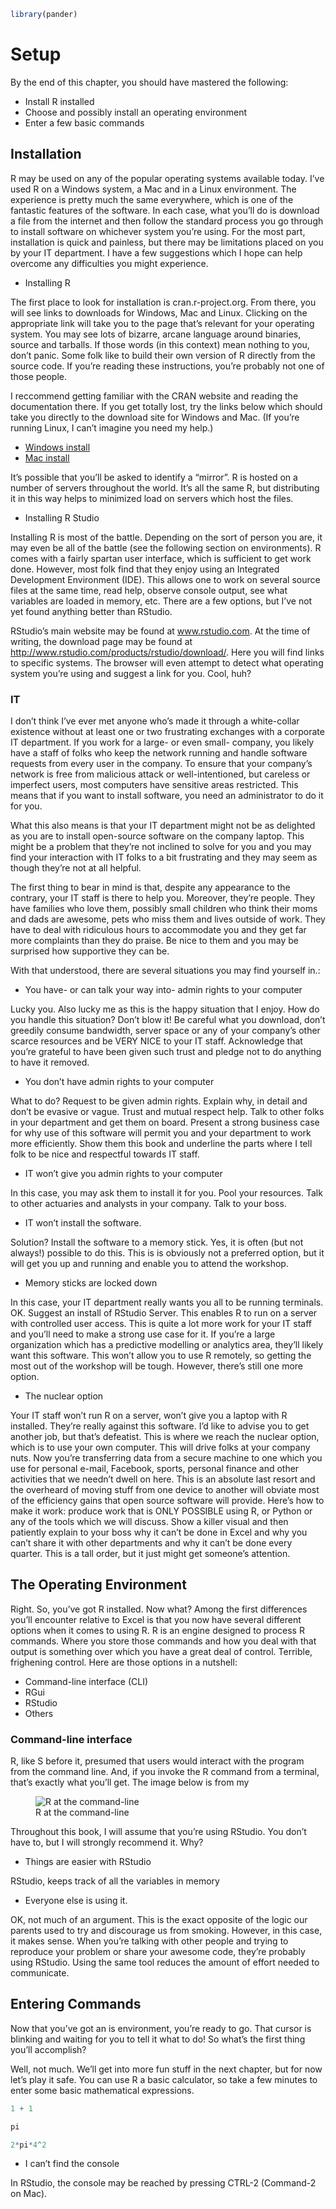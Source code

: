 
```r
library(pander)
```

# Setup

By the end of this chapter, you should have mastered the following:

* Install R installed
* Choose and possibly install an operating environment
* Enter a few basic commands

## Installation

R may be used on any of the popular operating systems available today. I've used R on a Windows system, a Mac and in a Linux environment. The experience is pretty much the same everywhere, which is one of the fantastic features of the software. In each case, what you'll do is download a file from the internet and then follow the standard process you go through to install software on whichever system you're using. For the most part, installation is quick and painless, but there may be limitations placed on you by your IT department. I have a few suggestions which I hope can help overcome any difficulties you might experience.

* Installing R

The first place to look for installation is cran.r-project.org. From there, you will see links to downloads for Windows, Mac and Linux. Clicking on the appropriate link will take you to the page that's relevant for your operating system. You may see lots of bizarre, arcane language around binaries, source and tarballs. If those words (in this context) mean nothing to you, don't panic. Some folk like to build their own version of R directly from the source code. If you're reading these instructions, you're probably not one of those people. 

I reccommend getting familiar with the CRAN website and reading the documentation there. If you get totally lost, try the links below which should take you directly to the download site for Windows and Mac. (If you're running Linux, I can't imagine you need my help.)

* [Windows install](http://cran.revolutionanalytics.com/bin/windows/base/)
* [Mac install](http://cran.revolutionanalytics.com/bin/macosx/)

It's possible that you'll be asked to identify a "mirror". R is hosted on a number of servers throughout the world. It's all the same R, but distributing it in this way helps to minimized load on servers which host the files. 

* Installing R Studio

Installing R is most of the battle. Depending on the sort of person you are, it may even be all of the battle (see the following section on environments). R comes with a fairly spartan user interface, which is sufficient to get work done. However, most folk find that they enjoy using an Integrated Development Environment (IDE). This allows one to work on several source files at the same time, read help, observe console output, see what variables are loaded in memory, etc. There are a few options, but I've not yet found anything better than RStudio.

RStudio's main website may be found at [www.rstudio.com](www.rstudio.com). At the time of writing, the download page may be found at [http://www.rstudio.com/products/rstudio/download/](http://www.rstudio.com/products/rstudio/download/). Here you will find links to specific systems. The browser will even attempt to detect what operating system you're using and suggest a link for you. Cool, huh?

### IT

I don't think I've ever met anyone who's made it through a white-collar existence without at least one or two frustrating exchanges with a corporate IT department. If you work for a large- or even small- company, you likely have a staff of folks who keep the network running and handle software requests from every user in the company. To ensure that your company's network is free from malicious attack or well-intentioned, but careless or imperfect users, most computers have sensitive areas restricted. This means that if you want to install software, you need an administrator to do it for you.

What this also means is that your IT department might not be as delighted as you are to install open-source software on the company laptop. This might be a problem that they're not inclined to solve for you and you may find your interaction with IT folks to a bit frustrating and they may seem as though they're not at all helpful.

The first thing to bear in mind is that, despite any appearance to the contrary, your IT staff is there to help you. Moreover, they're people. They have families who love them, possibly small children who think their moms and dads are awesome, pets who miss them and lives outside of work. They have to deal with ridiculous hours to accommodate you and they get far more complaints than they do praise. Be nice to them and you may be surprised how supportive they can be.

With that understood, there are several situations you may find yourself in.:

* You have- or can talk your way into- admin rights to your computer

Lucky you. Also lucky me as this is the happy situation that I enjoy. How do you handle this situation? Don't blow it! Be careful what you download, don't greedily consume bandwidth, server space or any of your company's other scarce resources and be VERY NICE to your IT staff. Acknowledge that you're grateful to have been given such trust and pledge not to do anything to have it removed.

* You don't have admin rights to your computer

What to do? Request to be given admin rights. Explain why, in detail and don't be evasive or vague. Trust and mutual respect help. Talk to other folks in your department and get them on board. Present a strong business case for why use of this software will permit you and your department to work more efficiently. Show them this book and underline the parts where I tell folk to be nice and respectful towards IT staff.

* IT won't give you admin rights to your computer

In this case, you may ask them to install it for you. Pool your resources. Talk to other actuaries and analysts in your company. Talk to your boss.

* IT won't install the software.

Solution? Install the software to a memory stick. Yes, it is often (but not always!) possible to do this. This is is obviously not a preferred option, but it will get you up and running and enable you to attend the workshop.

* Memory sticks are locked down

In this case, your IT department really wants you all to be running terminals. OK. Suggest an install of RStudio Server. This enables R to run on a server with controlled user access. This is quite a lot more work for your IT staff and you'll need to make a strong use case for it. If you're a large organization which has a predictive modelling or analytics area, they'll likely want this software. This won't allow you to use R remotely, so getting the most out of the workshop will be tough. However, there's still one more option.

* The nuclear option

Your IT staff won't run R on a server, won't give you a laptop with R installed. They're really against this software. I'd like to advise you to get another job, but that's defeatist. This is where we reach the nuclear option, which is to use your own computer. This will drive folks at your company nuts. Now you're transferring data from a secure machine to one which you use for personal e-mail, Facebook, sports, personal finance and other activities that we needn't dwell on here. This is an absolute last resort and the overheard of moving stuff from one device to another will obviate most of the efficiency gains that open source software will provide. Here's how to make it work: produce work that is ONLY POSSIBLE using R, or Python or any of the tools which we will discuss. Show a killer visual and then patiently explain to your boss why it can't be done in Excel and why you can't share it with other departments and why it can't be done every quarter. This is a tall order, but it just might get someone's attention.

## The Operating Environment

Right. So, you've got R installed. Now what? Among the first differences you'll encounter relative to Excel is that you now have several different options when it comes to using R. R is an engine designed to process R commands. Where you store those commands and how you deal with that output is something over which you have a great deal of control. Terrible, frighening control. Here are those options in a nutshell:

* Command-line interface (CLI)
* RGui
* RStudio
* Others

### Command-line interface

R, like S before it, presumed that users would interact with the program from the command line. And, if you invoke the R command from a terminal, that's exactly what you'll get. The image below is from my 

![R at the command-line](images/R_CommandLine.png)

Throughout this book, I will assume that you're using RStudio. You don't have to, but I will strongly recommend it. Why?

* Things are easier with RStudio

RStudio, keeps track of all the variables in memory

* Everyone else is using it. 

OK, not much of an argument. This is the exact opposite of the logic our parents used to try and discourage us from smoking. However, in this case, it makes sense. When you're talking with other people and trying to reproduce your problem or share your awesome code, they're probably using RStudio. Using the same tool reduces the amount of effort needed to communicate.

## Entering Commands

Now that you've got an is environment, you're ready to go. That cursor is blinking and waiting for you to tell it what to do! So what's the first thing you'll accomplish?

Well, not much. We'll get into more fun stuff in the next chapter, but for now let's play it safe. You can use R a basic calculator, so take a few minutes to enter some basic mathematical expressions.

```r
1 + 1

pi

2*pi*4^2
```

* I can't find the console

In RStudio, the console may be reached by pressing CTRL-2 (Command-2 on Mac). 
